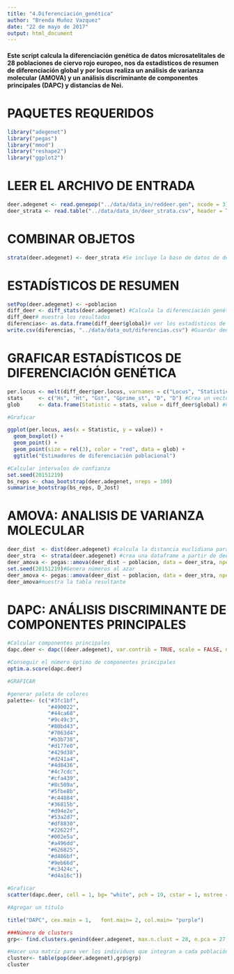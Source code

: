 ```yaml
---
title: "4.Diferenciación_genética"
author: "Brenda Muñoz Vazquez"
date: "22 de mayo de 2017"
output: html_document
---
```

#### Este script calcula la diferenciación genética de datos microsatelitales de 28 poblaciones de ciervo rojo europeo, nos da estadísticos de resumen de diferenciación global y por locus realiza un análisis de varianza molecular (AMOVA) y un análisis discriminante de componentes principales (DAPC) y distancias de Nei.

# PAQUETES REQUERIDOS
```r
library("adegenet")
library("pegas")
library("mmod")
library("reshape2")
library("ggplot2")
```
# LEER EL ARCHIVO DE ENTRADA
```r
deer.adegenet <- read.genepop("../data/data_in/reddeer.gen", ncode = 3) #Lee el objeto genind
deer_strata <- read.table("../data/data_in/deer_strata.csv", header = TRUE, sep = ",")#Archivo csv con información adicional
```
# COMBINAR OBJETOS
```r
strata(deer.adegenet) <- deer_strata #Se incluye la base de datos de deer_strata dentro del objeto genind deer.adegenet
```
# ESTADÍSTICOS DE RESUMEN
```r
setPop(deer.adegenet) <- ~poblacion
diff_deer <- diff_stats(deer.adegenet) #Calcula la diferenciación genética por loci con GST y D
diff_deer# muestra los resultados
diferencias<- as.data.frame(diff_deer$global)# ver los estadísticos de resumen para todas las pobación
write.csv(diferencias, "../data/data_out/diferencias.csv") #Guardar dentro de data_out
```
# GRAFICAR ESTADÍSTICOS DE DIFERENCIACIÓN GENÉTICA
```r
per.locus <- melt(diff_deer$per.locus, varnames = c("Locus", "Statistic")) #convierte el objeto de diferencias por locus en una dataframe llamada per.locus
stats     <- c("Hs", "Ht", "Gst", "Gprime_st", "D", "D") #Crea un vector con los nombres de los estadísticos de diferenciación genética llamada stats
glob      <- data.frame(Statistic = stats, value = diff_deer$global) #Crea una dataframe con las diferencias globales en una df llamada glob

#Graficar

ggplot(per.locus, aes(x = Statistic, y = value)) +
  geom_boxplot() +
  geom_point() +
  geom_point(size = rel(3), color = "red", data = glob) +
  ggtitle("Estimadores de diferenciación poblacional")

#Calcular intervalos de confianza
set.seed(20151219) 
bs_reps <- chao_bootstrap(deer.adegenet, nreps = 100)
summarise_bootstrap(bs_reps, D_Jost)
```
# AMOVA: ANALISIS DE VARIANZA MOLECULAR
```r
deer_dist  <- dist(deer.adegenet) #calcula la distancia euclidiana para deer.adegenet 
deer_stra  <- strata(deer.adegenet) #crea una dataframe a partir de deer.adegenet
deer_amova <- pegas::amova(deer_dist ~ poblacion, data = deer_stra, nperm = 0)#Realiza un analisis de varianza molecular de las poblaciones de ciervo rojo europeo 
set.seed(20151219)#Genera números al azar
deer_amova <- pegas::amova(deer_dist ~ poblacion, data = deer_stra, nperm = 100) #Realiza un analisis de varianza molecular de las poblaciones de ciervo rojo europeo  pero ahora haciendo 100 répicas de bootstrap
deer_amova#muestra la tabla resultante 

```
# DAPC: ANÁLISIS DISCRIMINANTE DE COMPONENTES PRINCIPALES
```r
#Calcular componentes principales
dapc.deer <- dapc((deer.adegenet), var.contrib = TRUE, scale = FALSE, n.pca = 27, n.da = nPop(deer.adegenet))

#Conseguir el número óptimo de componentes principales
optim.a.score(dapc.deer)

#GRAFICAR

#generar paleta de colores
palette<- (c("#3fc1bf",
             "#490022",
             "#44ca68",
             "#9c49c3",
             "#80bd43",
             "#7063d4",
             "#b3b738",
             "#d177e0",
             "#429d38",
             "#d241a4",
             "#4d8436",
             "#4c7cdc",
             "#cfa439",
             "#8c509a",
             "#5fbe8b",
             "#c44884",
             "#36815b",
             "#d94e2e",
             "#53a2d7",
             "#df8830",
             "#22622f",
             "#002e5a",
             "#a496dd",
             "#626825",
             "#d486bf",
             "#9eb66d",
             "#c3424c",
             "#d4a16c"))

#Graficar
scatter(dapc.deer, cell = 1, bg= "white", pch = 19, cstar = 1, mstree = TRUE, lwd = 0, lty = 1, col = palette, solid = .4, cex = 1, clab = 0.7)

#Agregar un título

title("DAPC", cex.main = 1,   font.main= 2, col.main= "purple")

###Número de clusters
grp<- find.clusters.genind(deer.adegenet, max.n.clust = 28, n.pca = 27, n.clust =28)

#Hacer una matriz para ver los individuos que integran a cada población
cluster<- table(pop(deer.adegenet),grp$grp)
cluster

```
